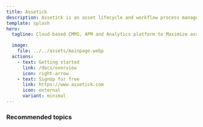 ```yaml
---
title: Assetick
description: Assetick is an asset lifecycle and workflow process management application that manages your asset operations and business processes and integrates with your existing enterprise applications.
template: splash
hero:
  tagline: Cloud-based CMMS, APM and Analytics platform to Maximize asset value, Reduce downtime & costs and Optimize performance.

  image:
    file: ../../assets/mainpage.webp
  actions:
    - text: Getting started
      link: /docs/overview
      icon: right-arrow
    - text: SignUp for free
      link: https://www.assetick.com
      icon: external
      variant: minimal
---
```



### Recommended topics

<CardGrid>
  <LinkCard
    title="Overview"
    href="/guides/example"
    description="See how Assetick can help your organization optimize many aspects of your business."
  ></LinkCard>
  <LinkCard
    title="Getting started"
    icon="rocket"
    description="Learn about getting the maximum of your account."
  ></LinkCard>
  <LinkCard
    title="Configure your account"
    icon="setting"
    description="Configure system to meet your business needs."
  ></LinkCard>
</CardGrid>
